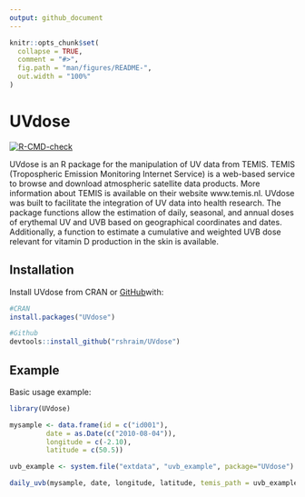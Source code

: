 ```yaml
---
output: github_document
---
```


<!-- README.md is generated from README.Rmd. Please edit that file -->

```r
knitr::opts_chunk$set(
  collapse = TRUE,
  comment = "#>",
  fig.path = "man/figures/README-",
  out.width = "100%"
)
```

# UVdose

<!-- badges: start -->
[![R-CMD-check](https://github.com/rshraim/UVdose/actions/workflows/R-CMD-check.yaml/badge.svg)](https://github.com/rshraim/UVdose/actions/workflows/R-CMD-check.yaml)
<!-- badges: end -->

UVdose is an R package for the manipulation of UV data from TEMIS. TEMIS (Tropospheric Emission Monitoring Internet Service) is a web-based service to browse and download atmospheric satellite data products. More information about TEMIS is available on their website www.temis.nl. UVdose was built to facilitate the integration of UV data into health research. The package functions allow the estimation of daily, seasonal, and annual doses of erythemal UV and UVB based on geographical coordinates and dates. Additionally, a function to estimate a cumulative and weighted UVB dose relevant for vitamin D production in the skin is available.

## Installation

Install UVdose from CRAN or [GitHub](https://github.com/)with:

``` r
#CRAN
install.packages("UVdose")

#Github
devtools::install_github("rshraim/UVdose")
```


## Example

Basic usage example:

``` r
library(UVdose)

mysample <- data.frame(id = c("id001"),
         date = as.Date(c("2010-08-04")),
         longitude = c(-2.10),
         latitude = c(50.5))

uvb_example <- system.file("extdata", "uvb_example", package="UVdose")

daily_uvb(mysample, date, longitude, latitude, temis_path = uvb_example)
```
